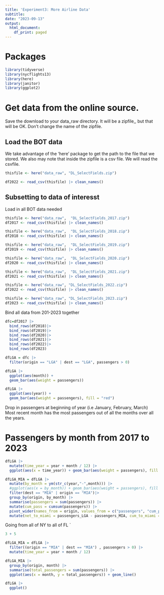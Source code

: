 ```yaml
---
title: 'Experiment3: More Airline Data'
subtitle: 
date: "2023-09-13"
output:
  html_document:
    df_print: paged
---
```


# Packages

```r
library(tidyverse)
library(nycflights13)
library(here)
library(janitor)
library(ggplot2)

```

# Get data from the online source.

Save the download to your data_raw directory. It will be a zipfile,, but that will be OK. 
Don't change the name of the zipfile. 

## Load the BOT data 

We take advantage of the 'here' package to get the path to the file that we stored. We also may note that inside the zipfile is a csv file. We will read the csvfile. 

```r
thisfile <- here("data_raw", "DL_SelectFields.zip")

df2022 <- read_csv(thisfile) |> clean_names()
```
## Subsetting to data of interesst

Load in all BOT data needed
```r
thisfile <- here("data_raw",  "DL_SelectFields_2017.zip")
df2017 <- read_csv(thisfile) |> clean_names()

thisfile <- here("data_raw",  "DL_SelectFields_2018.zip")
df2018 <- read_csv(thisfile) |> clean_names()

thisfile <- here("data_raw",  "DL_SelectFields_2019.zip")
df2019 <- read_csv(thisfile) |> clean_names()

thisfile <- here("data_raw",  "DL_SelectFields_2020.zip")
df2020 <- read_csv(thisfile) |> clean_names()

thisfile <- here("data_raw",  "DL_SelectFields_2021.zip")
df2021 <- read_csv(thisfile) |> clean_names()

thisfile <- here("data_raw", "DL_SelectFields_2022.zip")
df2022 <- read_csv(thisfile) |> clean_names()

thisfile <- here("data_raw", "DL_SelectFields_2023.zip")
df2023 <- read_csv(thisfile) |> clean_names()

```

Bind all data from 201-2023 together
```r
dfc=df2017 |>
  bind_rows(df2018)|>
  bind_rows(df2019)|>
  bind_rows(df2020)|>
  bind_rows(df2021)|>
  bind_rows(df2022)|>
  bind_rows(df2023)

```

```r
dfLGA = dfc |>
  filter(origin == "LGA" | dest == "LGA", passengers > 0)

dfLGA |>
  ggplot(aes(month)) +
  geom_bar(aes(weight = passengers)) 
```

```r
dfLGA |>
  ggplot(aes(year)) +
  geom_bar(aes(weight = passengers), fill = "red")
```
Drop in passengers at beginning of year (i.e January, February, March)
Most recent month has the most passengers out of all the months over all the years. 

# Passengers by month from 2017 to 2023
```r
dfLGA |> 
  mutate(time_year = year + month / 12) |>
  ggplot(aes(x = time_year)) + geom_bar(aes(weight = passengers), fill = "purple") 

```

```r

dfLGA_MIA = dfLGA |>
  mutate(by_month = ym(str_c(year,"-",month))) |> 
  #ggplot(aes(x = by_month)) + geom_bar(aes(weight = passengers), fill = "purple") 
  filter(dest == "MIA" | origin == "MIA")|>
  group_by(origin, by_month) |>
  summarise(passengers = sum(passengers)) |>
  mutate(cum_pass = cumsum(passengers)) |> 
  pivot_wider(names_from = origin, values_from = c("passengers", "cum_pass")) |>
  mutate(net_to_miami = passengers_LGA - passengers_MIA, cum_to_miami = cum_pass_LGA - cum_pass_MIA)

```
Going from all of NY to all of FL
`
```r
3 + 5
```

```r
dfLGA_MIA = dfLGA |>
  filter((origin == "MIA" | dest == "MIA") , passengers > 0) |>
  mutate(time_year = year + month / 12)

dfLGA_MIA |>
  group_by(origin, month) |>
  summarise(total_passengers = sum(passengers)) |>
  ggplot(aes(x = month, y = total_passengers)) + geom_line()

```

```r
dfLGA |>
  ggplot()
```

